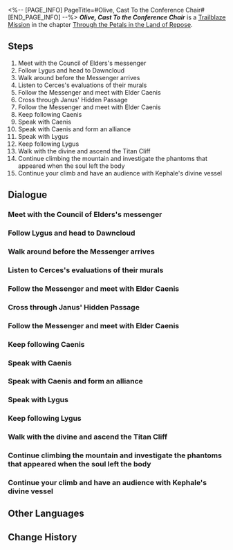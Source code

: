 <%-- [PAGE_INFO]
PageTitle=#Olive, Cast To the Conference Chair#
[END_PAGE_INFO] --%>
{{Stub|Dialogue.}}
{{Mission Infobox
|id            = 1040302
|title         = 
|image         = Mission Olive, Cast To the Conference Chair.png{{subst:void|<!--$UPLOAD:<<SpriteOutput/Chronicle/1040302.png>-<Mission Olive, Cast To the Conference Chair.png>-<Fate's Atlas Images>>-->}}
|type          = Trailblaze
|event_name    = 
|chapter       = Through the Petals in the Land of Repose
|requirements  = [[Trailblaze Mission]] ''[[Spindle, Laboring to Weave the Tapestry of Time]]'' completed
|summary       = With the Reason Coreflame, Anaxa reached out to the Council of Elders, promising to help topple the Chrysos Heir and end the Flame-Chase Journey in exchange for their protection. As the cooperation sealed, Anaxa, under the guidance of Theoros, set out for the Titan Cliff to meet Kephale's mystical body. On the treacherous ascent, he once again brushed death, witnessing haunting memories.
|characters    = Amiable Councilor; Anaxa; Caenis; Cerces; Lygus; Military Runner; Mocking Scholar; Pious Scholar; Stern Councilor; Trailblazer; Wizened Priest; Young Scribe
|startLocation = [[Amphoreus]] - [["Eternal Holy City" Okhema]]
|world         = Amphoreus
|area          = "Eternal Holy City" Okhema
|prev          = Spindle, Laboring to Weave the Tapestry of Time
|next          = Papyrus, Read the Blasphemer's Will
|rewards       = Trailblaze EXP*1,600; Stellar Jade*200; Traveler's Guide*12; Lost Crystal*12; Celestial Ambrosia*480; Credit*150,000
}}
'''''Olive, Cast To the Conference Chair''''' is a [[Trailblaze Mission]] in the chapter [[Through the Petals in the Land of Repose]].

==Steps==
# Meet with the Council of Elders's messenger
# Follow Lygus and head to Dawncloud
# Walk around before the Messenger arrives
# Listen to Cerces's evaluations of their murals
# Follow the Messenger and meet with Elder Caenis
# Cross through Janus' Hidden Passage
# Follow the Messenger and meet with Elder Caenis
# Keep following Caenis
# Speak with Caenis
# Speak with Caenis and form an alliance
# Speak with Lygus
# Keep following Lygus
# Walk with the divine and ascend the Titan Cliff
# Continue climbing the mountain and investigate the phantoms that appeared when the soul left the body
# Continue your climb and have an audience with Kephale's divine vessel

<!--
==Gameplay Notes==

--><!--
==Trial Character==

-->
==Dialogue==
{{Stub Dialogue}}
===Meet with the Council of Elders's messenger{{subst:void|<!--104030201-->}}===
{{Mission Description|type=trailblaze|location="Eternal Holy City" Okhema|Now, the Coreflame of Cerces resides in your chest, which means that Aglaea will eventually extract it for the Flame-Chase Journey. It's easy to guess what will happen to you, who the Coreflame had revived.<br />To survive, and to seek, you need to find a power that can protect you and combat Aglaea and others &mdash; The messenger from Council of Elders has been waiting for you for a long time.}}
{{Dialogue Start}}
:{{tx}}
{{Dialogue End}}

===Follow Lygus and head to Dawncloud{{subst:void|<!--104030203-->}}===
{{Dialogue Start}}
:{{tx}}
{{Mission Description|type=trailblaze|location="Demigod Council" Dawncloud|update|The Council of Elders dispatched a messenger, as you anticipated, to escort you to Dawncloud before Aglaea could make her move. Here, you will be under the Elders' protection.<br />There's still some time before the Messenger returns. Take a stroll around here, and let the curious Cerces, who resides in your mind, calm down a bit.}}
{{Dialogue End}}

===Walk around before the Messenger arrives{{subst:void|<!--104030220-->}}===
{{Dialogue Start}}
:{{tx}}
{{Dialogue End}}

===Listen to Cerces's evaluations of their murals{{subst:void|<!--104030207-->}}===
{{Mission Description|type=trailblaze|location="Demigod Council" Dawncloud|update|The Council of Elders dispatched a messenger, as you anticipated, to escort you to Dawncloud before Aglaea could make her move. Here, you will be under the Elders' protection.<br />Will Cerces be curious about how they've been portrayed?}}
{{Dialogue Start}}
:{{tx}}
{{Dialogue End}}

===Follow the Messenger and meet with Elder Caenis{{subst:void|<!--104030233-->}}===
{{Mission Description|type=trailblaze|location="Demigod Council" Dawncloud|update|The Council of Elders dispatched a messenger, as you anticipated, to escort you to Dawncloud before Aglaea could make her move. Here, you will be under the Elders' protection.<br />They await your arrival. Follow the Messenger to meet them.}}
{{Dialogue Start}}
:{{tx}}
{{Dialogue End}}

===Cross through Janus' Hidden Passage{{subst:void|<!--104030234-->}}===
{{Dialogue Start}}
:{{tx}}
{{Dialogue End}}

===Follow the Messenger and meet with Elder Caenis{{subst:void|<!--104030235-->}}===
{{Dialogue Start}}
:{{tx}}
{{Dialogue End}}

===Keep following Caenis{{subst:void|<!--104030209-->}}===
{{Mission Description|type=trailblaze|location="Demigod Council" Dawncloud|update|The Council of Elders dispatched a messenger, as you anticipated, to escort you to Dawncloud before Aglaea could make her move. Here, you will be under the Elders' protection.<br />Caenis is like a cunning snake. Gaining her trust will not be easy.}}
{{Dialogue Start}}
:{{tx}}
{{Dialogue End}}

===Speak with Caenis{{subst:void|<!--104030211-->}}===
{{Dialogue Start}}
:{{tx}}
{{Dialogue End}}

===Speak with Caenis and form an alliance{{subst:void|<!--104030210-->}}===
{{Dialogue Start}}
:{{tx}}
{{Dialogue End}}

===Speak with Lygus{{subst:void|<!--104030212-->}}===
{{Mission Description|type=trailblaze|location="Demigod Council" Dawncloud|update|You reached out for protection and successfully gained Caenis's trust, forming an alliance with the Council of Elders.<br />"Seeking protection" &mdash; what a perfect excuse, enough to convince you, the Council, and the Chrysos Heir of its legitimacy. Unfortunately... the real reason you came here was something else entirely&mdash;<br />This requires the help of "Theoros" Lygus.}}
{{Dialogue Start}}
:{{tx}}
{{Dialogue End}}

===Keep following Lygus{{subst:void|<!--104030213-->}}===
{{Dialogue Start}}
:{{tx}}
{{Dialogue End}}

===Walk with the divine and ascend the Titan Cliff{{subst:void|<!--104030214-->}}===
{{Mission Description|type=trailblaze|location="Demigod Council" Dawncloud|update|The Titan Cliff &mdash; the closest one can get to Kephale's mystic body in all of Amphoreus. You have been planning to seek an audience with the Worldbearing Titan.<br />To walk with the gods, and ascend the holy mountain.}}
{{Dialogue Start}}
:{{tx}}
{{Dialogue End}}

===Continue climbing the mountain and investigate the phantoms that appeared when the soul left the body{{subst:void|<!--104030215-->}}===
{{Mission Description|type=trailblaze|location="Demigod Council" Dawncloud|update|The Titan Cliff &mdash; the closest one can get to Kephale's mystic body in all of Amphoreus. You have been planning to seek an audience with the Worldbearing Titan.<br />Your body climbs the Sacred Path of Dawncloud, but your soul lingers at the shores of River of Souls... The souls along the mountain path &mdash; what do they want to tell?}}
{{Dialogue Start}}
:{{tx}}
{{Dialogue End}}

===Continue your climb and have an audience with Kephale's divine vessel{{subst:void|<!--104030218-->}}===
{{Mission Description|type=trailblaze|location="Demigod Council" Dawncloud|update|The Titan Cliff &mdash; the closest one can get to Kephale's divine vessel in all of Amphoreus. You have been planning to seek an audience with the Worldbearing Titan.<br />Time to discover what lies ahead.}}
{{Dialogue Start}}
:{{tx}}
{{Dialogue End}}

==Other Languages==
{{Other Languages
|en   = Olive, Cast To the Conference Chair
|zhs  = 橄榄啊，请掷向议厅之主
|zht  = 橄欖啊，請擲向議廳之主
|ja   = オリーブの枝よ、議会の主に捧げられよ
|ko   = 올리브여, 의회의 주인에게 던져다오
|es   = Oliva, lánzate hacia el dueño del salón ceremonial
|fr   = Ô olive sacrée, sois jetée au maître de l'assemblée
|ru   = О оливка, брошенная мастеру церемоний
|th   = มะกอกเอ๋ย จงโปรยหาประธานโถงพิธี
|vi   = Cành Ô Liu Ơi, Hãy Đưa Về Phía Người Chủ Trì Sảnh Nghị Sự
|de   = O Olive, dem Meister des Konferenzsaals zugeworfen
|id   = Zaitun, Hempaskan pada Pemimpin Balai Sidang
|pt   = Azeitona, Lançada à Cadeira da Conferência
}}

==Change History==
{{Change History|3.2}}
